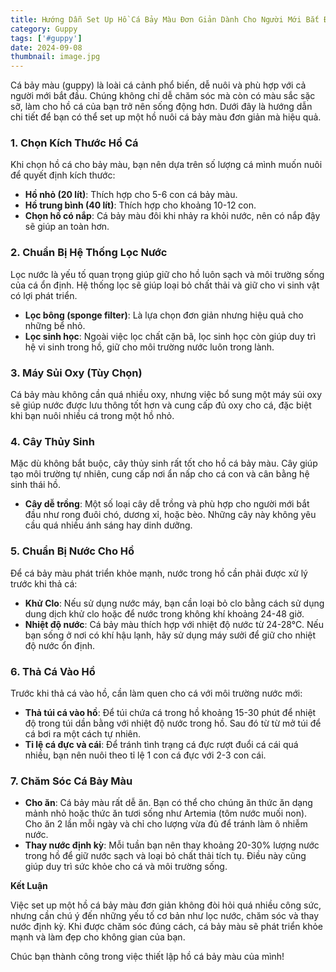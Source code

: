 ---
title: Hướng Dẫn Set Up Hồ Cá Bảy Màu Đơn Giản Dành Cho Người Mới Bắt Đầu
category: Guppy
tags: ['#guppy']
date: 2024-09-08
thumbnail: image.jpg
---

Cá bảy màu (guppy) là loài cá cảnh phổ biến, dễ nuôi và phù hợp với cả người mới bắt đầu. Chúng 
không chỉ dễ chăm sóc mà còn có màu sắc sặc sỡ, làm cho hồ cá của bạn trở nên sống động hơn. Dưới 
đây là hướng dẫn chi tiết để bạn có thể set up một hồ nuôi cá bảy màu đơn giản mà hiệu quả.

### 1. Chọn Kích Thước Hồ Cá

Khi chọn hồ cá cho bảy màu, bạn nên dựa trên số lượng cá mình muốn nuôi để quyết định kích thước:

- **Hồ nhỏ (20 lít)**: Thích hợp cho 5-6 con cá bảy màu.
- **Hồ trung bình (40 lít)**: Thích hợp cho khoảng 10-12 con.
- **Chọn hồ có nắp**: Cá bảy màu đôi khi nhảy ra khỏi nước, nên có nắp đậy sẽ giúp an toàn hơn.

### 2. Chuẩn Bị Hệ Thống Lọc Nước

Lọc nước là yếu tố quan trọng giúp giữ cho hồ luôn sạch và môi trường sống của cá ổn định. Hệ 
thống lọc sẽ giúp loại bỏ chất thải và giữ cho vi sinh vật có lợi phát triển.

- **Lọc bông (sponge filter)**: Là lựa chọn đơn giản nhưng hiệu quả cho những bể nhỏ.
- **Lọc sinh học**: Ngoài việc lọc chất cặn bã, lọc sinh học còn giúp duy trì hệ vi sinh trong 
hồ, giữ cho môi trường nước luôn trong lành.

### 3. Máy Sủi Oxy (Tùy Chọn)

Cá bảy màu không cần quá nhiều oxy, nhưng việc bổ sung một máy sủi oxy sẽ giúp nước được lưu thông 
tốt hơn và cung cấp đủ oxy cho cá, đặc biệt khi bạn nuôi nhiều cá trong một hồ nhỏ.

### 4. Cây Thủy Sinh

Mặc dù không bắt buộc, cây thủy sinh rất tốt cho hồ cá bảy màu. Cây giúp tạo môi trường tự nhiên, cung cấp nơi ẩn nấp cho cá con và cân bằng hệ sinh thái hồ.

- **Cây dễ trồng**: Một số loại cây dễ trồng và phù hợp cho người mới bắt đầu như rong đuôi chó, dương xỉ, hoặc bèo. Những cây này không yêu cầu quá nhiều ánh sáng hay dinh dưỡng.

### 5. Chuẩn Bị Nước Cho Hồ

Để cá bảy màu phát triển khỏe mạnh, nước trong hồ cần phải được xử lý trước khi thả cá:

- **Khử Clo**: Nếu sử dụng nước máy, bạn cần loại bỏ clo bằng cách sử dụng dung dịch khử clo hoặc 
để nước trong không khí khoảng 24-48 giờ.
- **Nhiệt độ nước**: Cá bảy màu thích hợp với nhiệt độ nước từ 24-28°C. Nếu bạn sống ở nơi có khí 
hậu lạnh, hãy sử dụng máy sưởi để giữ cho nhiệt độ nước ổn định.

### 6. Thả Cá Vào Hồ

Trước khi thả cá vào hồ, cần làm quen cho cá với môi trường nước mới:

- **Thả túi cá vào hồ**: Để túi chứa cá trong hồ khoảng 15-30 phút để nhiệt độ trong túi dần bằng 
với nhiệt độ nước trong hồ. Sau đó từ từ mở túi để cá bơi ra một cách tự nhiên.
- **Tỉ lệ cá đực và cái**: Để tránh tình trạng cá đực rượt đuổi cá cái quá nhiều, bạn nên nuôi theo 
tỉ lệ 1 con cá đực với 2-3 con cái.

### 7. Chăm Sóc Cá Bảy Màu

- **Cho ăn**: Cá bảy màu rất dễ ăn. Bạn có thể cho chúng ăn thức ăn dạng mảnh nhỏ hoặc thức ăn tươi 
sống như Artemia (tôm nước muối non). Cho ăn 2 lần mỗi ngày và chỉ cho lượng vừa đủ để tránh làm ô 
nhiễm nước.
- **Thay nước định kỳ**: Mỗi tuần bạn nên thay khoảng 20-30% lượng nước trong hồ để giữ nước sạch 
và loại bỏ chất thải tích tụ. Điều này cũng giúp duy trì sức khỏe cho cá và môi trường sống.

**Kết Luận**

Việc set up một hồ cá bảy màu đơn giản không đòi hỏi quá nhiều công sức, nhưng cần chú ý đến những 
yếu tố cơ bản như lọc nước, chăm sóc và thay nước định kỳ. Khi được chăm sóc đúng cách, cá bảy màu 
sẽ phát triển khỏe mạnh và làm đẹp cho không gian của bạn.

Chúc bạn thành công trong việc thiết lập hồ cá bảy màu của mình!